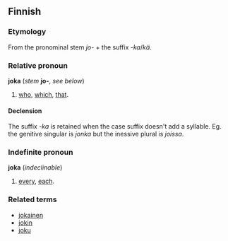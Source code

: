 ==Finnish==

===Etymology===
From the pronominal stem ''jo-'' + the suffix ''-ka''/''kä''.

===Relative pronoun===
'''joka''' (''stem'' '''jo-''', ''see below'')

# [[who]], [[which]], [[that]].

====Declension====
The suffix ''-ka'' is retained when the case suffix doesn't add a syllable. Eg. the genitive singular is ''jonka'' but the inessive plural is ''joissa''.

===Indefinite pronoun===
'''joka''' (''indeclinable'')

# [[every]], [[each]].

===Related terms===
*[[jokainen#Finnish|jokainen]]
*[[jokin#Finnish|jokin]]
*[[joku#Finnish|joku]]